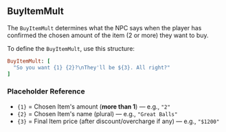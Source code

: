 ## BuyItemMult

The `BuyItemMult` determines what the NPC says when the player has confirmed the chosen amount of the item (2 or more) they want to buy.

<PMSpeeches speech="BuyItemMult"/>

To define the `BuyItemMult`, use this structure:

```ruby
BuyItemMult: [
  "So you want {1} {2}?\nThey'll be ${3}. All right?"
]
```
### Placeholder Reference
- `{1}` = Chosen Item's amount (**more than 1**) — e.g., `"2"`
- `{2}` = Chosen Item's name (plural) — e.g., `"Great Balls"`
- `{3}` = Final Item price (after discount/overcharge if any) — e.g., `"$1200"`

<ImageWithCaption src="/images/documentation/poke-market/BuyItemMult.png" caption="BuyItemMult"/>